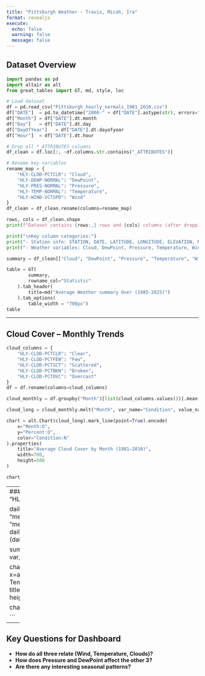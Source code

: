 ---
title: "Pittsburgh Weather - Travis, Micah, Ira"
format: revealjs
execute:
  echo: false
  warning: false
  message: false
---

## Dataset Overview

```{python}
import pandas as pd
import altair as alt
from great_tables import GT, md, style, loc

# Load dataset
df = pd.read_csv("Pittsburgh_hourly_normals_1981_2010.csv")
df["DATE"]  = pd.to_datetime("2000-" + df["DATE"].astype(str), errors="coerce")
df["Month"] = df["DATE"].dt.month
df["Day"]   = df["DATE"].dt.day
df["DayOfYear"]   = df["DATE"].dt.dayofyear
df["Hour"]  = df["DATE"].dt.hour

# Drop all *_ATTRIBUTES columns
df_clean = df.loc[:, ~df.columns.str.contains("_ATTRIBUTES")]

# Rename key variables
rename_map = {
    "HLY-CLOD-PCTCLR": "Cloud",
    "HLY-DEWP-NORMAL": "DewPoint",
    "HLY-PRES-NORMAL": "Pressure",
    "HLY-TEMP-NORMAL": "Temperature",
    "HLY-WIND-VCTSPD": "Wind"
}
df_clean = df_clean.rename(columns=rename_map)

rows, cols = df_clean.shape
print(f"Dataset contains {rows:,} rows and {cols} columns (after dropping attributes)")

print("\nKey column categories:")
print("- Station info: STATION, DATE, LATITUDE, LONGITUDE, ELEVATION, NAME")
print("- Weather variables: Cloud, DewPoint, Pressure, Temperature, Wind")

summary = df_clean[["Cloud", "DewPoint", "Pressure", "Temperature", "Wind"]].describe().round(2).reset_index(names="Statistic")

table = GT(
        summary,
        rowname_col="Statistic" 
    ).tab_header(
        title=md("Average Weather summary Over (1985-2025)")
    ).tab_options(
        table_width = "700px")
table

```

---

## Cloud Cover – Monthly Trends

```{python}
cloud_columns = {
    "HLY-CLOD-PCTCLR": "Clear",
    "HLY-CLOD-PCTFEW": "Few",
    "HLY-CLOD-PCTSCT": "Scattered",
    "HLY-CLOD-PCTBKN": "Broken",
    "HLY-CLOD-PCTOVC": "Overcast"
}
df = df.rename(columns=cloud_columns)

cloud_monthly = df.groupby("Month")[list(cloud_columns.values())].mean().reset_index()

cloud_long = cloud_monthly.melt("Month", var_name="Condition", value_name="Percent")

chart = alt.Chart(cloud_long).mark_line(point=True).encode(
    x="Month:O",
    y="Percent:Q",
    color="Condition:N"
).properties(
    title="Average Cloud Cover by Month (1981–2010)",
    width=700,
    height=500
)

chart
```
--- 
### Average Temperature – daily Trends
```{python}
temp_col = "HLY-TEMP-NORMAL"

daily_stats = (
    df.groupby("DayOfYear")[temp_col]
        .agg(["min", "mean", "max"])
        .rename(columns={"min": "min_temp", "mean": "mean_temp", "max": "max_temp"})
        .reset_index()
)
daily_stats[["min_temp","mean_temp","max_temp"]] = (daily_stats[["min_temp","mean_temp","max_temp"]]/10).round(1)

summary = daily_stats.melt(id_vars=["DayOfYear"], var_name="temp_type",value_name="temp")

chart = alt.Chart(summary).mark_line().encode(
    x=alt.X("DayOfYear",title= "Day"),
    y=alt.Y("temp:Q",title="Average Temperature (F°)"),
    color="temp_type:N"
).properties(
    title="Average Temperature by Day (1981–2010)",
    width=700,
    height=500
)

chart


```

---

## Key Questions for Dashboard

- **How do all three relate (Wind, Temperature, Clouds)?**  
- **How does Pressure and DewPoint affect the other 3?**  
- **Are there any interesting seasonal patterns?**  